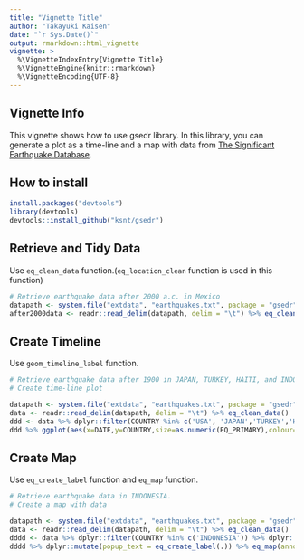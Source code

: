 ```yaml
---
title: "Vignette Title"
author: "Takayuki Kaisen"
date: "`r Sys.Date()`"
output: rmarkdown::html_vignette
vignette: >
  %\VignetteIndexEntry{Vignette Title}
  %\VignetteEngine{knitr::rmarkdown}
  %\VignetteEncoding{UTF-8}
---
```


## Vignette Info

This vignette shows how to use gsedr library. In this library, you can generate a plot as a time-line and a map with data from [The Significant Earthquake Database](https://www.ngdc.noaa.gov/nndc/struts/form?t=101650&s=1&d=1).


## How to install

```r
install.packages("devtools")
library(devtools)
devtools::install_github("ksnt/gsedr")
```

## Retrieve and Tidy Data

Use `eq_clean_data` function.(`eq_location_clean` function is used in this function)  

```r
# Retrieve earthquake data after 2000 a.c. in Mexico 
datapath <- system.file("extdata", "earthquakes.txt", package = "gsedr")
after2000data <- readr::read_delim(datapath, delim = "\t") %>% eq_clean_data()  %>% dplyr::filter(COUNTRY == "MEXICO" & lubridate::year(DATE) >= 2000)
```

## Create Timeline

Use `geom_timeline_label` function.

```r
# Retrieve earthquake data after 1900 in JAPAN, TURKEY, HAITI, and INDONESIA.
# Create time-line plot

datapath <- system.file("extdata", "earthquakes.txt", package = "gsedr")
data <- readr::read_delim(datapath, delim = "\t") %>% eq_clean_data()
ddd <- data %>% dplyr::filter(COUNTRY %in% c('USA', 'JAPAN','TURKEY','HAITI','INDONESIA')) %>% dplyr::filter(!is.na(EQ_PRIMARY), !is.na(DEATHS)) %>% dplyr::filter(YEAR > 1900)
ddd %>% ggplot(aes(x=DATE,y=COUNTRY,size=as.numeric(EQ_PRIMARY),colour=as.numeric(TOTAL_DEATHS))) + geom_point(alpha=0.6) + geom_timeline_label(aes(label = LOCATION_NAME), n_max = 3) + scale_colour_gradient(low="skyblue",high = "red") + annotate("text", label = "ship", parse=TRUE) + labs(size = "Richter scale value", color = "# deaths") + theme_minimal()
```

## Create Map

Use `eq_create_label` function and `eq_map` function.


```r
# Retrieve earthquake data in INDONESIA.
# Create a map with data

datapath <- system.file("extdata", "earthquakes.txt", package = "gsedr")
data <- readr::read_delim(datapath, delim = "\t") %>% eq_clean_data()
dddd <- data %>% dplyr::filter(COUNTRY %in% c('INDONESIA')) %>% dplyr::filter(!is.na(EQ_PRIMARY), !is.na(DEATHS))
dddd %>% dplyr::mutate(popup_text = eq_create_label(.)) %>% eq_map(annot_col = "popup_text")
```
